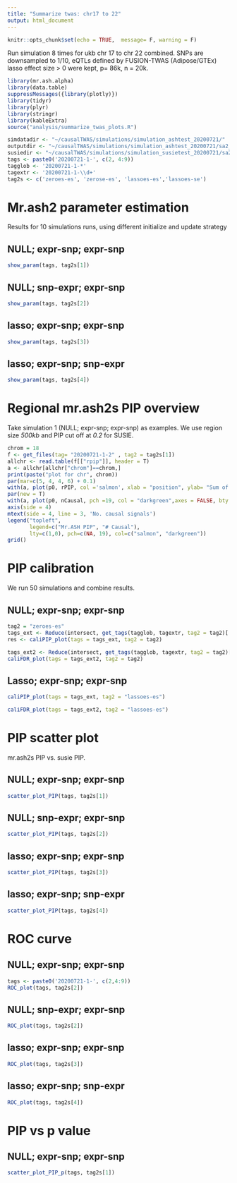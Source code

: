 ```yaml
---
title: "Summarize twas: chr17 to 22"
output: html_document
---
```


```r
knitr::opts_chunk$set(echo = TRUE,  message= F, warning = F)
```

Run simulation 8 times for ukb chr 17 to chr 22 combined. SNPs are downsampled to 1/10, eQTLs defined by FUSION-TWAS (Adipose/GTEx) lasso effect size > 0 were kept, p= 86k, n = 20k.

```r
library(mr.ash.alpha)
library(data.table)
suppressMessages({library(plotly)})
library(tidyr)
library(plyr)
library(stringr)
library(kableExtra)
source("analysis/summarize_twas_plots.R")
```
```r
simdatadir <- "~/causalTWAS/simulations/simulation_ashtest_20200721/"
outputdir <- "~/causalTWAS/simulations/simulation_ashtest_20200721/sa2_default/"
susiedir <- "~/causalTWAS/simulations/simulation_susietest_20200721/sa2_default/"
tags <- paste0('20200721-1-', c(2, 4:9))
tagglob <- '20200721-1-*'
tagextr <- '20200721-1-\\d+'
tag2s <- c('zeroes-es', 'zerose-es', 'lassoes-es','lassoes-se')
```

# Mr.ash2 parameter estimation

Results for 10 simulations runs, using different initialize and update strategy

## NULL; expr-snp; expr-snp 

```r
show_param(tags, tag2s[1])
```

## NULL; snp-expr; expr-snp

```r
show_param(tags, tag2s[2])
```

## lasso; expr-snp; expr-snp

```r
show_param(tags, tag2s[3])
```

## lasso; expr-snp; snp-expr

```r
show_param(tags, tag2s[4])
```

# Regional mr.ash2s PIP overview
Take simulation 1 (NULL; expr-snp; expr-snp) as examples. We use region size *500kb* and PIP cut off at *0.2* for SUSIE.

```r
chrom = 18
f <- get_files(tag= "20200721-1-2" , tag2 = tag2s[1])
allchr <- read.table(f[["rpip"]], header = T)
a <- allchr[allchr["chrom"]==chrom,]
print(paste("plot for chr", chrom))
par(mar=c(5, 4, 4, 6) + 0.1)
with(a, plot(p0, rPIP, col ='salmon', xlab = "position", ylab= "Sum of PIP", type = 'h', lwd = 2))
par(new = T)
with(a, plot(p0, nCausal, pch =19, col = "darkgreen",axes = FALSE, bty = "n", xlab = "", ylab = ""))
axis(side = 4)
mtext(side = 4, line = 3, 'No. causal signals')
legend("topleft",
       legend=c("Mr.ASH PIP", "# Causal"),
       lty=c(1,0), pch=c(NA, 19), col=c("salmon", "darkgreen"))
grid()
```


# PIP calibration
We run 50 simulations and combine results.

## NULL; expr-snp; expr-snp 
```r
tag2 = "zeroes-es"
tags_ext <- Reduce(intersect, get_tags(tagglob, tagextr, tag2 = tag2)['gsusie'])
res <- caliPIP_plot(tags = tags_ext, tag2 = tag2)
```
```r
tags_ext2 <- Reduce(intersect, get_tags(tagglob, tagextr, tag2 = tag2)['gsusie'])
caliFDR_plot(tags = tags_ext2, tag2 = tag2)
```

## Lasso; expr-snp; expr-snp 
```r
caliPIP_plot(tags = tags_ext, tag2 = "lassoes-es")
```

```r
caliFDR_plot(tags = tags_ext2, tag2 = "lassoes-es")
```

# PIP scatter plot
mr.ash2s PIP vs. susie PIP.

## NULL; expr-snp; expr-snp 
```r
scatter_plot_PIP(tags, tag2s[1])
```

## NULL; snp-expr; expr-snp

```r
scatter_plot_PIP(tags, tag2s[2])
```

## lasso; expr-snp; expr-snp

```r
scatter_plot_PIP(tags, tag2s[3])
```

## lasso; expr-snp; snp-expr

```r
scatter_plot_PIP(tags, tag2s[4])
```

# ROC curve

## NULL; expr-snp; expr-snp 
```r
tags <- paste0('20200721-1-', c(2,4:9))
ROC_plot(tags, tag2s[2])
```

## NULL; snp-expr; expr-snp

```r
ROC_plot(tags, tag2s[2])
```

## lasso; expr-snp; expr-snp

```r
ROC_plot(tags, tag2s[3])
```

## lasso; expr-snp; snp-expr

```r
ROC_plot(tags, tag2s[4])
```


# PIP vs p value

## NULL; expr-snp; expr-snp 
```r
scatter_plot_PIP_p(tags, tag2s[1])
```
